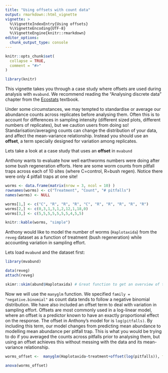 ```yaml
---
title: "Using offsets with count data"
output: rmarkdown::html_vignette
vignette: >
  %\VignetteIndexEntry{Using offsets}
  %\VignetteEncoding{UTF-8}
  %\VignetteEngine{knitr::rmarkdown}
editor_options: 
  chunk_output_type: console
---
```


```r
knitr::opts_chunk$set(
  collapse = TRUE,
  comment = "#>"
)

library(knitr)
```

This vignette takes you through a case study where offsets are used during analysis with `mvabund`. We recommend reading the "Analysing discrete data" chapter from the [Ecostats](https://www.amazon.com/Modern-Regression-Analysis-in-Ecology-_Methods-in-Statistical-Ecology_/dp/3030884422) textbook.

Under some circumstances, we may tempted to standardise or average our abundance counts across replicates before analysing them. Often this is to account for differences in sampling intensity (different sized plots, different numbers of replicates), but we caution users from doing so! Standarisation/averaging counts can change the distribution of your data, and affect the mean-variance relationship. Instead you should use an **offset**, a term specially designed for variation among replicates.

Lets take a look at a case study that uses an **offset** in `mvabund`

Anthony wants to evaluate how well earthworms numbers were doing after some bush regeneration efforts. Here are some worm counts from pitfall traps across each of 10 sites (where C=control, R=bush regen). Notice there were only 4 pitfall traps at one site! 

```r
worms <- data.frame(matrix(nrow = 3, ncol = 10) )
rownames(worms) <- c("Treatment", "Count", "# pitfalls")
names(worms) <- NULL

worms[1,] <- c("C", "R", "R", "R", "C", "R", "R", "R", "R", "R")
worms[2,] <- c(0,3,1,3,1,2,12,1,18,0)
worms[3,] <- c(5,5,5,5,5,5,5,4,5,5)
```

```r
knitr::kable(worms, "simple")
```

Anthony would like to model the number of worms (`Haplotaxida`) from the `reveg` dataset as a function of treatment (bush regeneration) while accounting variation in sampling effort. 

Lets load `mvabund` and the dataset first:

```r
library(mvabund)

data(reveg) 
attach(reveg)

skimr::skim(abund$Haplotaxida) # Great function to get an overview of the data
```

Now we will use the `manyglm` function. We specified `family =  "negative.binomial"` as count data tends to follow a negative binomial distribution. We have also included an offset term  to deal with variation in sampling effort. Offsets are most commonly used in a log-linear model, where an offset is a predictor known to have an exactly proportional effect on the response. The offset in Anthony's model for is `log(pitfalls)`. By including this term, our model changes from predicting mean abundance to modelling mean abundance per pitfall trap. This is what you would be trying to do if you averaged the counts across pitfalls prior to analysing them, but using an offset achieves this without messing with the data and its mean-variance relationship.


```r
worms_offset <-  manyglm(Haplotaxida~treatment+offset(log(pitfalls)), family="negative.binomial", data=abund)

anova(worms_offset)
```

